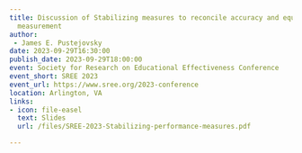 ```yaml
---
title: Discussion of Stabilizing measures to reconcile accuracy and equity in performance
  measurement
author: 
 - James E. Pustejovsky
date: 2023-09-29T16:30:00
publish_date: 2023-09-29T18:00:00
event: Society for Research on Educational Effectiveness Conference
event_short: SREE 2023
event_url: https://www.sree.org/2023-conference
location: Arlington, VA
links:
- icon: file-easel
  text: Slides
  url: /files/SREE-2023-Stabilizing-performance-measures.pdf

---
```




